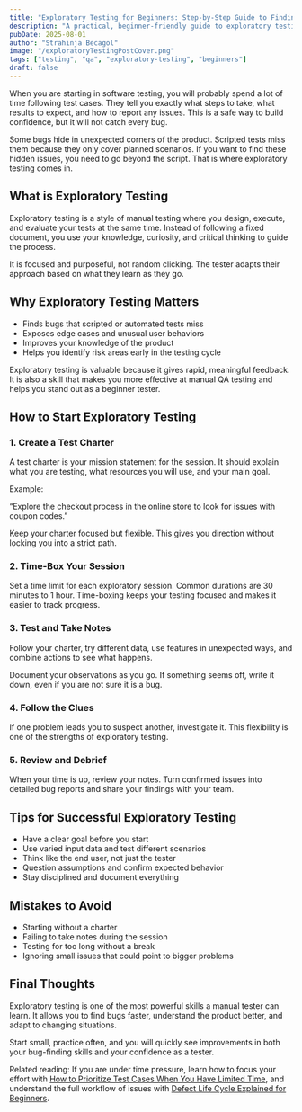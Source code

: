 ```yaml
---
title: "Exploratory Testing for Beginners: Step-by-Step Guide to Finding Hidden Bugs"
description: "A practical, beginner-friendly guide to exploratory testing - how to start, what to focus on, and how to find bugs scripted tests miss."
pubDate: 2025-08-01
author: "Strahinja Becagol"
image: "/exploratoryTestingPostCover.png"
tags: ["testing", "qa", "exploratory-testing", "beginners"]
draft: false
---
```


When you are starting in software testing, you will probably spend a lot of time following test cases. They tell you exactly what steps to take, what results to expect, and how to report any issues. This is a safe way to build confidence, but it will not catch every bug.

Some bugs hide in unexpected corners of the product. Scripted tests miss them because they only cover planned scenarios. If you want to find these hidden issues, you need to go beyond the script. That is where exploratory testing comes in.

## What is Exploratory Testing

Exploratory testing is a style of manual testing where you design, execute, and evaluate your tests at the same time. Instead of following a fixed document, you use your knowledge, curiosity, and critical thinking to guide the process.

It is focused and purposeful, not random clicking. The tester adapts their approach based on what they learn as they go.

## Why Exploratory Testing Matters

- Finds bugs that scripted or automated tests miss
- Exposes edge cases and unusual user behaviors
- Improves your knowledge of the product
- Helps you identify risk areas early in the testing cycle

Exploratory testing is valuable because it gives rapid, meaningful feedback. It is also a skill that makes you more effective at manual QA testing and helps you stand out as a beginner tester.

## How to Start Exploratory Testing

### 1. Create a Test Charter

A test charter is your mission statement for the session. It should explain what you are testing, what resources you will use, and your main goal.

Example:

“Explore the checkout process in the online store to look for issues with coupon codes.”

Keep your charter focused but flexible. This gives you direction without locking you into a strict path.

### 2. Time-Box Your Session

Set a time limit for each exploratory session. Common durations are 30 minutes to 1 hour. Time-boxing keeps your testing focused and makes it easier to track progress.

### 3. Test and Take Notes

Follow your charter, try different data, use features in unexpected ways, and combine actions to see what happens.

Document your observations as you go. If something seems off, write it down, even if you are not sure it is a bug.

### 4. Follow the Clues

If one problem leads you to suspect another, investigate it. This flexibility is one of the strengths of exploratory testing.

### 5. Review and Debrief

When your time is up, review your notes. Turn confirmed issues into detailed bug reports and share your findings with your team.

## Tips for Successful Exploratory Testing

- Have a clear goal before you start
- Use varied input data and test different scenarios
- Think like the end user, not just the tester
- Question assumptions and confirm expected behavior
- Stay disciplined and document everything

## Mistakes to Avoid

- Starting without a charter
- Failing to take notes during the session
- Testing for too long without a break
- Ignoring small issues that could point to bigger problems

## Final Thoughts

Exploratory testing is one of the most powerful skills a manual tester can learn. It allows you to find bugs faster, understand the product better, and adapt to changing situations.

Start small, practice often, and you will quickly see improvements in both your bug-finding skills and your confidence as a tester.

Related reading: If you are under time pressure, learn how to focus your effort with [How to Prioritize Test Cases When You Have Limited Time](/blog/prioritize-test-cases-limited-time), and understand the full workflow of issues with [Defect Life Cycle Explained for Beginners](/blog/defect-life-cycle-explained).
